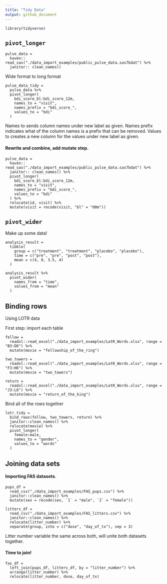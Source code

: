 ```yaml
---
title: "Tidy Data"
output: github_document
---
```


```r_setup
library(tidyverse)
```

## `pivot_longer`

```r_import_pulse_data
pulse_data = 
  haven:: read_sas("./data_import_examples/public_pulse_data.sas7bdat") %>% 
  janitor:: clean_names()
```

Wide format to long format

```r_pulse_data_tidy
pulse_data_tidy = 
  pulse_data %>% 
  pivot_longer(
    bdi_score_bl:bdi_score_12m,
    names_to = "visit",
    names_prefix = "bdi_score_",
    values_to = "bdi"
  )
```

Names to sends column names under new label as given.
Names prefix indicates what of the column names is a prefix that can be removed.
Values to creates a new column for the values under new label as given.


#### Rewrite and combine, add mutate step.

```r_clean_and_import
pulse_data = 
  haven:: read_sas("./data_import_examples/public_pulse_data.sas7bdat") %>% 
  janitor:: clean_names() %>% 
  pivot_longer(
    bdi_score_bl:bdi_score_12m,
    names_to = "visit",
    names_prefix = "bdi_score_",
    values_to = "bdi"
  ) %>% 
  relocate(id, visit) %>% 
  mutate(visit = recode(visit, "bl" = "00m"))
```

## `pivot_wider`

Make up some data!

```r_pivot_wider
analysis_result = 
  tibble(
    group = c("treatment", "treatment", "placebo", "placebo"),
    time = c("pre", "pre", "post", "post"),
    mean = c(4, 8, 3.5, 4)
  )

analysis_result %>% 
  pivot_wider(
    names_from = "time",
    values_from = "mean"
  )
```

## Binding rows

Using LOTR data

First step: import each table

```r_load_LOTR_data
fellow = 
  readxl::read_excel("./data_import_examples/LotR_Words.xlsx", range = "B3:D6") %>% 
  mutate(movie = "fellowship_of_the_ring")

two_towers = 
  readxl::read_excel("./data_import_examples/LotR_Words.xlsx", range = "F3:H6") %>% 
  mutate(movie = "two_towers")

return = 
  readxl::read_excel("./data_import_examples/LotR_Words.xlsx", range = "J3:L6") %>% 
  mutate(movie = "return_of_the_king")
```

Bind all of the rows together

```r_bind_rows
lotr_tidy = 
  bind_rows(fellow, two_towers, return) %>% 
  janitor::clean_names() %>% 
  relocate(movie) %>% 
  pivot_longer(
    female:male,
    names_to = "gender",
    values_to = "words"
  )
```

## Joining data sets

#### Importing FAS datasets.

```r_importing_FAS_datasets
pups_df = 
  read_csv("./data_import_examples/FAS_pups.csv") %>% 
  janitor::clean_names() %>% 
  mutate(sex = recode(sex, `1` = "male", `2` = "female"))

litters_df = 
  read_csv("./data_import_examples/FAS_litters.csv") %>% 
  janitor::clean_names() %>% 
  relocate(litter_number) %>% 
  separate(group, into = c("dose", "day_of_tx"), sep = 3)
```
Litter number variable the same across both, will unite both datasets together.

#### Time to join!

```r_joining
fas_df = 
  left_join(pups_df, litters_df, by = "litter_number") %>% 
  arrange(litter_number) %>% 
  relocate(litter_number, dose, day_of_tx)
```




